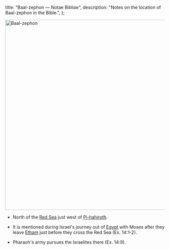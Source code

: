   title: "Baal-zephon — Notae Bibliae",
  description: "Notes on the location of Baal-zephon in the Bible.",
};

<Initial text="Baal-zephon" />

<Image
  className="sepia rounded"
  src="/places/baal_zephon.jpg"
  alt="Baal-zephon"
  width="600"
  height="600"
/>

- North of the [Red Sea](/places/old-testament/exodus/red-sea) just west of [Pi-hahiroth](/places/old-testament/exodus/pi-hahiroth).

- It is mentioned during Israel's journey out of [Egypt](/places/old-testament/genesis/egypt) with Moses after they leave [Etham](/places/old-testament/exodus/etham) just before they cross the Red Sea (Ex. 14:1-2).

- Pharaoh's army pursues the Israelites there (Ex. 14:9).
